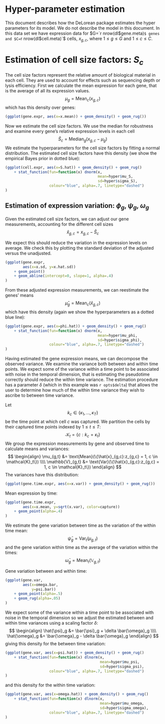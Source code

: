 
# Hyper-parameter estimation

This document describes how the DeLorean package estimates the hyper parameters
for its model. We do not describe the model in this document. In this data set
we have expression data for $G=`r nrow(dl$gene.meta)`$ genes and
$C=`r nrow(dl$cell.meta)`$ cells, $x_{g,c}$, where $1\le g \le G$ and
$1 \le c \le C$.


# Estimation of cell size factors: $S_c$

The cell size factors represent the relative amount of biological material in
each cell. They are used to account for effects such as sequencing depth or
lysis efficiency.
First we calculate the mean expression for each gene, that is the average of
all its expression values.
$$
\mu_g = \textrm{Mean}_c (x_{g,c})
$$
which has this density over genes:
```r
(ggplot(gene.expr, aes(x=x.mean)) + geom_density() + geom_rug())

```

Now we estimate the cell size factors. We use the median for robustness and
examine every gene's relative expression levels in each cell
$$
\hat{S}_c = \text{Median}_g (x_{g,c} - \mu_g)
$$
We estimate the hyperparameters for the cell size factors by fitting a normal
distribution. The estimated cell size factors have this density
(we show the empirical Bayes prior in dotted blue):
```r
(ggplot(cell.expr, aes(x=S.hat)) + geom_density() + geom_rug()
    + stat_function(fun=function(x) dnorm(x,
                                          mean=hyper$mu_S,
                                          sd=hyper$sigma_S),
                    colour="blue", alpha=.7, linetype="dashed")
)

```



## Estimation of expression variation: $\phi_g$, $\psi_g$, $\omega_g$

Given the estimated cell size factors, we can adjust our gene
measurements, accounting for the different cell sizes
$$
\hat{x}_{g,c} = x_{g,c} - \hat{S}_c
$$

We expect this should reduce the variation in the expression levels on average.
We check this by plotting the standard deviation of the adjusted versus
the unadjusted.
```r
(ggplot(gene.expr,
        aes(x=x.sd, y=x.hat.sd))
    + geom_point()
    + geom_abline(intercept=0, slope=1, alpha=.4)
)

```


From these adjusted expression measurements, we can reestimate the genes' means
$$
\hat{\mu}_g = \textrm{Mean}_c (\hat{x}_{g,c})
$$
which have this density (again we show the hyperparameters as a
dotted blue line):
```r
(ggplot(gene.expr, aes(x=phi.hat)) + geom_density() + geom_rug()
    + stat_function(fun=function(x) dnorm(x,
                                          mean=hyper$mu_phi,
                                          sd=hyper$sigma_phi),
                    colour="blue", alpha=.7, linetype="dashed")
)

```

Having estimated the gene expression means, we can decompose the observed
variance.  We examine the variance both between and within time points. We
expect some of the variance within a time point to be associated with noise in
the temporal dimension, that is estimating the pseudotime correctly should
reduce the within time variance. The estimation procedure has a parameter
$\delta$ (which in this example was `r opts$delta`) that allows the user to
determine how much of the within time variance they wish to ascribe to
between time variance.

Let
$$
k_c \in \{\kappa_1, \dots, \kappa_T\}
$$
be the time point at which cell $c$ was captured. We partition the cells
by their captured time points indexed by $1 \le t \le T$:
$$
\mathcal{K}_t = \{c: k_c = \kappa_t\}
$$
We group the expression measurements by gene and observed time to
calculate means and variances:
$$
\begin{align}
\mu_{g,t} &= \text{Mean}(\{\hat{x}_{g,c}:z_{g,c} = 1, c \in \mathcal{K}_t\}) \\\\
\mathbb{V}_{g,t} &= \text{Var}(\{\hat{x}_{g,c}:z_{g,c} = 1, c \in \mathcal{K}_t\})
\end{align}
$$
The variances have this distribution:
```r
(ggplot(gene.time.expr, aes(x=x.var)) + geom_density() + geom_rug())

```

Mean expression by time:
```r
(ggplot(gene.time.expr,
        aes(x=x.mean, y=sqrt(x.var), color=capture))
    + geom_point(alpha=.4)
)

```


We estimate the gene variation between time as the variation of the within
time mean:
$$
\bar{\psi}_g = \text{Var}_t(\mu_{g,t})
$$
and the gene variation within time as the average of the variation
within the times:
$$
\bar{\omega}_g = \text{Mean}_t(\mathbb{V}_{g,t})
$$

Gene variation between and within time:
```r
(ggplot(gene.var,
        aes(x=omega.bar,
            y=psi.bar))
    + geom_point(alpha=.5)
    + geom_rug(alpha=.05)
)

```

We expect some of the variance within a time point to be associated with noise
in the temporal dimension so we adjust the estimated between and within
time variances using a scaling factor $\delta$:
$$
\begin{align}
\hat{\psi}_g &= \bar{\psi}_g + \delta \bar{\omega}_g \\\\
\hat{\omega}_g &= \bar{\omega}_g - \delta \bar{\omega}_g
\end{align}
$$
giving this density for the between time variation:
```r
(ggplot(gene.var, aes(x=psi.hat)) + geom_density() + geom_rug()
    + stat_function(fun=function(x) dlnorm(x,
                                           mean=hyper$mu_psi,
                                           sd=hyper$sigma_psi),
                    colour="blue", alpha=.7, linetype="dashed")
)
```

and this density for the within time variation:
```r
(ggplot(gene.var, aes(x=omega.hat)) + geom_density() + geom_rug()
    + stat_function(fun=function(x) dlnorm(x,
                                           mean=hyper$mu_omega,
                                           sd=hyper$sigma_omega),
                    colour="blue", alpha=.7, linetype="dashed")
)

```
